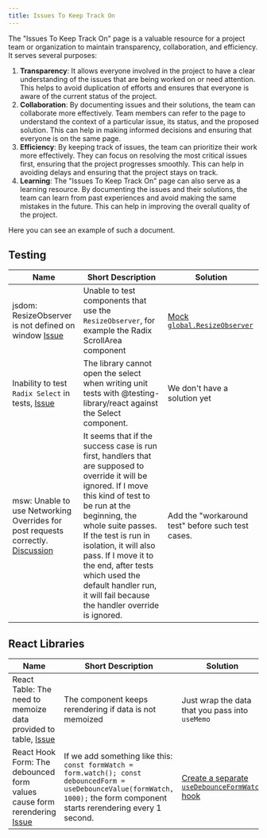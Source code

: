 ```yaml
---
title: Issues To Keep Track On
---
```


The "Issues To Keep Track On" page is a valuable resource for a project team or organization to maintain transparency, collaboration, 
and efficiency. It serves several purposes:

1. **Transparency**: It allows everyone involved in the project to have a clear understanding of the issues that are being worked on or 
need attention. This helps to avoid duplication of efforts and ensures that everyone is aware of the current status of the project.
2. **Collaboration**: By documenting issues and their solutions, the team can collaborate more effectively. Team members can refer to the 
page to understand the context of a particular issue, its status, and the proposed solution. This can help in making informed decisions 
and ensuring that everyone is on the same page.
3. **Efficiency**: By keeping track of issues, the team can prioritize their work more effectively. They can focus on resolving the most 
critical issues first, ensuring that the project progresses smoothly. This can help in avoiding delays and ensuring that the project 
stays on track.
4. **Learning**: The "Issues To Keep Track On" page can also serve as a learning resource. By documenting the issues and their solutions, 
the team can learn from past experiences and avoid making the same mistakes in the future. This can help in improving the overall 
quality of the project.

Here you can see an example of such a document.

## Testing

<table>
  <thead>
    <tr>
      <th>Name</th>
      <th>Short Description</th>
      <th>Solution</th>
    </tr>
  </thead>
  <tbody>
    <tr>
      <td>jsdom: ResizeObserver is not defined on window  <a href="https://github.com/jsdom/jsdom/issues/3368">Issue</a></td>
      <td>Unable to test components that use the <code>ResizeObserver</code>, for example the Radix ScrollArea component</td>
      <td><a href="https://github.com/jsdom/jsdom/issues/3368#issuecomment-1147970817">Mock <code>global.ResizeObserver</code></a></td>
    </tr>
    <tr>
      <td>Inability to test <code>Radix Select</code> in tests, <a href="https://github.com/radix-ui/primitives/issues/1822">Issue</a></td>
      <td>The library cannot open the select when writing unit tests with @testing-library/react against the Select component.</td>
      <td>We don't have a solution yet</td>
    </tr>
    <tr>
      <td>msw: Unable to use Networking Overrides for post requests correctly. <a href="https://github.com/mswjs/msw/discussions/1970">Discussion</a></td>
      <td>It seems that if the success case is run first, handlers that are supposed to override it will be ignored. If I move this
        kind of test to be run at the beginning, the whole suite passes. If the test is run in isolation, it will also pass. If I move it to 
        the end, after tests which used the default handler run, it will fail because the handler override is ignored.</td>
      <td>Add the "workaround test" before such test cases.</td>
    </tr>
  </tbody>
</table>

## React Libraries 

<table>
  <thead>
    <tr>
      <th>Name</th>
      <th>Short Description</th>
      <th>Solution</th>
    </tr>
  </thead>
  <tbody>
    <tr>
      <td>React Table: The need to memoize data provided to table, <a href='https://github.com/TanStack/table/issues/4614'>Issue</a></td>
      <td>The component keeps rerendering if data is not memoized</td>
      <td>Just wrap the data that you pass into <code>useMemo</code></td>
    </tr>
    <tr>
      <td>React Hook Form: The debounced form values cause form rerendering  <a href="https://github.com/orgs/react-hook-form/discussions/3078">Issue</a></td>
      <td>If we add something like this: <code>const formWatch = form.watch(); const debouncedForm = useDebounceValue(formWatch, 1000);</code> the 
      form component starts rerendering every 1 second.</td>
      <td><a href="https://github.com/orgs/react-hook-form/discussions/3078#discussioncomment-5937584">Create a separate <code>useDebounceFormWatch</code> hook</a></td>
    </tr>
  </tbody>
</table> 